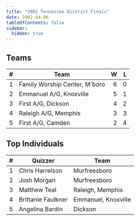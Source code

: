 ```yaml
---
title: "2002 Tennessee District Finals"
date: 2002-04-06
tableOfContents: false
sidebar:
  hidden: true
---
```


## Teams

|    # | Team                          |    W |    L |
| ---: | ----------------------------- | ---: | ---: |
|    1 | Family Worship Center, M'boro |    6 |    0 |
|    2 | Emmanuel A/G, Knoxville       |    5 |    1 |
|    3 | First A/G, Dickson            |    4 |    2 |
|    4 | Raleigh A/G, Memphis          |    3 |    3 |
|    5 | First A/G, Camden             |    2 |    4 |

## Top Individuals

|    # | Quizzer            | Team                |
| ---: | ------------------ | ------------------- |
|    1 | Chris Harrelson    | Murfreesboro        |
|    2 | Josh Morgan        | Murfreesboro        |
|    3 | Matthew Teal       | Raleigh, Memphis    |
|    4 | Brittanie Faulkner | Emmanuel, Knoxville |
|    5 | Angelina Bardin    | Dickson             |

